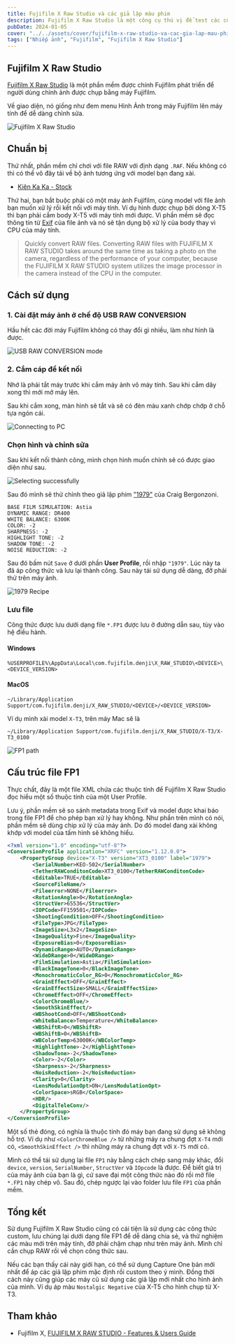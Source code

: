 ```yaml
---
title: Fujifilm X Raw Studio và các giả lập màu phim
description: Fujifilm X Raw Studio là một công cụ thú vị để test các công thức màu một cách nhanh chóng.
pubDate: 2024-01-05
cover: "../../assets/cover/fujifilm-x-raw-studio-va-cac-gia-lap-mau-phim.png"
tags: ["Nhiếp ảnh", "Fujifilm", "Fujifilm X Raw Studio"]
---
```


## Fujifilm X Raw Studio

[Fujifilm X Raw Studio](https://fujifilm-x.com/en-us/support/download/software/x-raw-studio/) là một phần mềm được chính Fujifilm phát triển để người dùng chỉnh ảnh được chụp bằng máy Fujifilm.

Về giao diện, nó giống như đem menu Hình Ảnh trong máy Fujifilm lên máy tính để dễ dàng chỉnh sửa.

![Fujifilm X Raw Studio](../../assets/hobbies/fujifilm-x-raw-studio-va-cac-gia-lap-mau-phim/x_raw_studio_01.png)

## Chuẩn bị

Thứ nhất, phần mềm chỉ chơi với file RAW với định dạng `.RAF`. Nếu không có thì có thể vô đây tải về bộ ảnh tương ứng với model bạn đang xài.

- [Kiên Ka Ka - Stock](https://kienkaka.pro/category/stock_2)

Thứ hai, bạn bắt buộc phải có một máy ảnh Fujifilm, cùng model với file ảnh bạn muốn xử lý rồi kết nối với máy tính. Ví dụ hình được chụp bởi dòng X-T5 thì bạn phải cắm body X-T5 với máy tính mới được. Vì phần mềm sẽ đọc thông tin từ [Exif](https://exifinfo.org/) của file ảnh và nó sẽ tận dụng bộ xử lý của body thay vì CPU của máy tính.

> Quickly convert RAW files. Converting RAW files with FUJIFILM X RAW STUDIO takes around the same time as taking a photo on the camera, regardless of the performance of your computer, because the FUJIFILM X RAW STUDIO system utilizes the image processor in the camera instead of the CPU in the computer.

## Cách sử dụng

### 1. Cài đặt máy ảnh ở chế độ USB RAW CONVERSION

Hầu hết các đời máy Fujifilm không có thay đổi gì nhiều, làm như hình là được.

![USB RAW CONVERSION mode](../../assets/hobbies/fujifilm-x-raw-studio-va-cac-gia-lap-mau-phim/x_raw_studio_10.webp)

### 2. Cắm cáp để kết nối

Nhớ là phải tắt máy trước khi cắm máy ảnh vô máy tính. Sau khi cắm dây xong thì mới mở máy lên.

Sau khi cắm xong, màn hình sẽ tắt và sẽ có đèn màu xanh chớp chớp ở chỗ tựa ngón cái.

![Connecting to PC](../../assets/hobbies/fujifilm-x-raw-studio-va-cac-gia-lap-mau-phim/x_raw_studio_14.gif)

### Chọn hình và chỉnh sửa

Sau khi kết nối thành công, mình chọn hình muốn chỉnh sẽ có được giao diện như sau.

![Selecting successfully](../../assets/hobbies/fujifilm-x-raw-studio-va-cac-gia-lap-mau-phim/select-photo-success.png)

Sau đó mình sẽ thử chỉnh theo giả lập phim ["1979"](https://craigbergonzoniblog.com/2020/09/06/1979-a-vintage-look-film-simulation-for-x-t1-and-more/) của Craig Bergonzoni.

```
BASE FILM SIMULATION: Astia
DYNAMIC RANGE: DR400
WHITE BALANCE: 6300K
COLOR: -2
SHARPNESS: -2
HIGHLIGHT TONE: -2
SHADOW TONE: -2
NOISE REDUCTION: -2
```

Sau đó bấm nút `Save` ở dưới phần **User Profile**, rồi nhập `"1979"`. Lúc này ta đã áp công thức và lưu lại thành công. Sau này tái sử dụng dễ dàng, đỡ phải thử trên máy ảnh.

![1979 Recipe](../../assets/hobbies/fujifilm-x-raw-studio-va-cac-gia-lap-mau-phim/1979.png)

### Lưu file

Công thức được lưu dưới dạng file `*.FP1` được lưu ở đường dẫn sau, tùy vào hệ điều hành.

#### Windows

```
%USERPROFILE%\AppData\Local\com.fujifilm.denji\X_RAW_STUDIO\<DEVICE>\<DEVICE_VERSION>
```

#### MacOS

```
~/Library/Application Support/com.fujifilm.denji/X_RAW_STUDIO/<DEVICE>/<DEVICE_VERSION>
```

Ví dụ mình xài model `X-T3`, trên máy Mac sẽ là

```
~/Library/Application Support/com.fujifilm.denji/X_RAW_STUDIO/X-T3/X-T3_0100
```

![FP1 path](../../assets/hobbies/fujifilm-x-raw-studio-va-cac-gia-lap-mau-phim/fp1-path.png)

## Cấu trúc file FP1

Thực chất, đây là một file XML chứa các thuộc tính để Fujifilm X Raw Studio đọc hiểu một số thuộc tính của một User Profile.

Lưu ý, phần mềm sẽ so sánh metadata trong Exif và model được khai báo trong file FP1 để cho phép bạn xử lý hay không. Như phần trên mình có nói, phần mềm sẽ dùng chip xử lý của máy ảnh. Do đó model đang xài không khớp với model của tấm hình sẽ không hiểu.

```xml
<?xml version="1.0" encoding="utf-8"?>
<ConversionProfile application="XRFC" version="1.12.0.0">
    <PropertyGroup device="X-T3" version="XT3_0100" label="1979">
        <SerialNumber>KEO-502</SerialNumber>
        <TetherRAWConditonCode>XT3_0100</TetherRAWConditonCode>
        <Editable>TRUE</Editable>
        <SourceFileName/>
        <Fileerror>NONE</Fileerror>
        <RotationAngle>0</RotationAngle>
        <StructVer>65536</StructVer>
        <IOPCode>FF159501</IOPCode>
        <ShootingCondition>OFF</ShootingCondition>
        <FileType>JPG</FileType>
        <ImageSize>L3x2</ImageSize>
        <ImageQuality>Fine</ImageQuality>
        <ExposureBias>0</ExposureBias>
        <DynamicRange>AUTO</DynamicRange>
        <WideDRange>0</WideDRange>
        <FilmSimulation>Astia</FilmSimulation>
        <BlackImageTone>0</BlackImageTone>
        <MonochromaticColor_RG>0</MonochromaticColor_RG>
        <GrainEffect>OFF</GrainEffect>
        <GrainEffectSize>SMALL</GrainEffectSize>
        <ChromeEffect>OFF</ChromeEffect>
        <ColorChromeBlue/>
        <SmoothSkinEffect/>
        <WBShootCond>OFF</WBShootCond>
        <WhiteBalance>Temperature</WhiteBalance>
        <WBShiftR>0</WBShiftR>
        <WBShiftB>0</WBShiftB>
        <WBColorTemp>63000K</WBColorTemp>
        <HighlightTone>-2</HighlightTone>
        <ShadowTone>-2</ShadowTone>
        <Color>-2</Color>
        <Sharpness>-2</Sharpness>
        <NoisReduction>-2</NoisReduction>
        <Clarity>0</Clarity>
        <LensModulationOpt>ON</LensModulationOpt>
        <ColorSpace>sRGB</ColorSpace>
        <HDR/>
        <DigitalTeleConv/>
    </PropertyGroup>
</ConversionProfile>
```

Một số thẻ đóng, có nghĩa là thuộc tính đó máy bạn đang sử dụng sẽ không hỗ trợ. Ví dụ như `<ColorChromeBlue />` từ những máy ra chung đợt `X-T4` mới có, `<SmoothSkinEffect />` thì những máy ra chung đợt với `X-T5` mới có.

Mình có thể tái sử dụng lại file `FP1` này bằng cách chép sang máy khác, đổi `device`, `version`, `SerialNumber`, `StructVer` và `IOpcode` là được. Để biết giá trị của máy ảnh của bạn là gì, cứ save đại một công thức nào đó rồi mở file `*.FP1` này chép vô. Sau đó, chép ngược lại vào folder lưu file `FP1` của phần mềm.

## Tổng kết

Sử dụng Fujifilm X Raw Studio cũng có cái tiện là sử dụng các công thức custom, lưu chúng lại dưới dạng file FP1 để dễ dàng chia sẻ, và thử nghiệm các màu mới trên máy tính, đỡ phải chậm chạp như trên máy ảnh. Mình chỉ cần chụp RAW rồi về chọn công thức sau.

Nếu các bạn thấy cái này giới hạn, có thể sử dụng Capture One bản mới nhất để áp các giả lập phim mặc định rồi custom theo ý mình. Đồng thời cách này cũng giúp các máy cũ sử dụng các giả lập mới nhất cho hình ảnh của mình. Ví dụ áp màu `Nostalgic Negative` của X-T5 cho hình chụp từ X-T3.

## Tham khảo

- Fujifilm X, [FUJIFILM X RAW STUDIO - Features & Users Guide](https://fujifilm-x.com/en-us/stories/fujifilm-x-raw-studio-features-users-guide)
